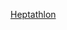 {{Navbox
|name = 世界田径锦标赛女子七项全能冠军
|title = [[世界田徑錦標賽|世界田徑錦標賽女子七項全能冠军]]
|state = {{{state|autocollapse}}}
|listclass = hlist
|list1= 
* 1983：{{flagicon|GDR}} {{tsl|en|Ramona Neubert||Ramona Neubert}}
* 1987：{{flagicon|USA}} [[杰姬·乔伊娜-克西]] 
* 1991：{{flagicon|GER}} {{tsl|en|Sabine Braun||Sabine Braun}}
* 1993：{{flagicon|USA}} [[杰姬·乔伊娜-克西]] 
* 1995：{{flagicon|SYR}} [[加達·舒阿]]
* 1997：{{flagicon|GER}} {{tsl|en|Sabine Braun||Sabine Braun}}
* 1999：{{flagicon|FRA}} {{tsl|en|Eunice Barber||Eunice Barber}}
* 2001：{{flagicon|RUS}} {{tsl|en|Yelena Prokhorova||Yelena Prokhorova}}
* 2003：{{flagicon|SWE}} [[卡罗琳娜·克吕夫特]]
* 2005：{{flagicon|SWE}} [[卡罗琳娜·克吕夫特]]
* 2007：{{flagicon|SWE}} [[卡罗琳娜·克吕夫特]]
* 2009：{{flagicon|GBR}} [[謝茜嘉·恩尼斯]]
* 2011：{{flagicon|GBR}} {{tsl|en|Tatyana Chernova||Tatyana Chernova}}
* 2013：{{flagicon|UKR}} {{tsl|en|Hanna Melnychenko||Hanna Melnychenko}}
* 2015：{{flagicon|GBR}} [[謝茜嘉·恩尼斯-希爾]]
* 2017：{{flagicon|BEL}} [[纳菲萨图·蒂亚姆]]
* 2019：{{flagicon|GBR}} [[卡特琳娜·约翰逊-汤普森]]
}}<noinclude>
{{collapsible option}}
[[Category:田徑世界冠軍導航模板|Heptathlon]]
</noinclude>